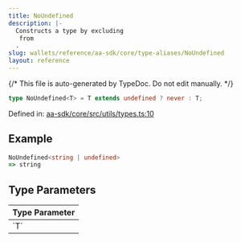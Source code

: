 ```yaml
---
title: NoUndefined
description: |-
  Constructs a type by excluding 
   from 
  .
slug: wallets/reference/aa-sdk/core/type-aliases/NoUndefined
layout: reference
---
```


{/* This file is auto-generated by TypeDoc. Do not edit manually. */}

```ts
type NoUndefined<T> = T extends undefined ? never : T;
```

Defined in: [aa-sdk/core/src/utils/types.ts:10](https://github.com/alchemyplatform/aa-sdk/blob/ad165355d980f9a16dd388088895bfc851df8656/aa-sdk/core/src/utils/types.ts#L10)

## Example

```ts
NoUndefined<string | undefined>
=> string
```

## Type Parameters

<table>
  <thead>
    <tr>
      <th align="left">Type Parameter</th>
    </tr>
  </thead>

  <tbody>
    <tr>
      <td>
        `T`
      </td>
    </tr>
  </tbody>
</table>
